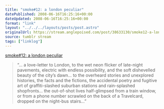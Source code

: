 ```yaml
---
title: "smoke#12: a london peculiar"
datePublished: 2008-06-16T16:25:16+00:00
dateUpdated: 2008-06-16T16:25:16+00:00
format: "link"
layout: "../../../layouts/posts/post.astro"
originalUrl: https://stream.anglepoised.com/post/38633130/smoke12-a-london-peculiar
source: tumblr stream
tags: ["linklog"]
---
```


[smoke#12: a london peculiar][1]

> &ldquo;&hellip; a love-letter to London, to the wet neon flicker of late-night pavements, electric with endless possibility, and the soft dishevelled beauty of the city’s dawn&hellip; to the overheard stories and unexplored histories, the facts and the fictions, the accidental poetry and fugitive art of graffiti-slashed suburban stations and rain-splashed shopfronts&hellip; the out-of-shot lives half-glimpsed from a train window, or from a phone number scrawled on the back of a Travelcard, dropped on the night-bus stairs&hellip;&rdquo;

[1]: http://home2.btconnect.com/smoke/index.htm
